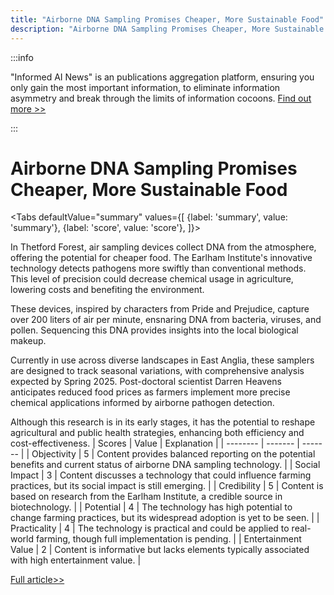 ```yaml
---
title: "Airborne DNA Sampling Promises Cheaper, More Sustainable Food"
description: "Airborne DNA Sampling Promises Cheaper, More Sustainable Food"
---
```



:::info

"Informed AI News" is an publications aggregation platform, ensuring you only gain the most important information, to eliminate information asymmetry and break through the limits of information cocoons.  [Find out more >>](/)

:::

# Airborne DNA Sampling Promises Cheaper, More Sustainable Food


<Tabs
	defaultValue="summary"
	values={[
	{label: 'summary', value: 'summary'},
	{label: 'score', value: 'score'},
]}>
<TabItem value="summary">


In Thetford Forest, air sampling devices collect DNA from the atmosphere, offering the potential for cheaper food. The Earlham Institute's innovative technology detects pathogens more swiftly than conventional methods. This level of precision could decrease chemical usage in agriculture, lowering costs and benefiting the environment.

These devices, inspired by characters from Pride and Prejudice, capture over 200 liters of air per minute, ensnaring DNA from bacteria, viruses, and pollen. Sequencing this DNA provides insights into the local biological makeup.

Currently in use across diverse landscapes in East Anglia, these samplers are designed to track seasonal variations, with comprehensive analysis expected by Spring 2025. Post-doctoral scientist Darren Heavens anticipates reduced food prices as farmers implement more precise chemical applications informed by airborne pathogen detection.

Although this research is in its early stages, it has the potential to reshape agricultural and public health strategies, enhancing both efficiency and cost-effectiveness.
</TabItem>
<TabItem value="score">
	| Scores     | Value   | Explanation |
	| -------- | ------- | ------- |
	| Objectivity  | 5    | Content provides balanced reporting on the potential benefits and current status of airborne DNA sampling technology.    |
	| Social Impact | 3     | Content discusses a technology that could influence farming practices, but its social impact is still emerging.    |
	| Credibility    | 5    | Content is based on research from the Earlham Institute, a credible source in biotechnology.    |
	| Potential    | 4    | The technology has high potential to change farming practices, but its widespread adoption is yet to be seen.    |
	| Practicality    | 4    | The technology is practical and could be applied to real-world farming, though full implementation is pending.    |
	| Entertainment Value    | 2    | Content is informative but lacks elements typically associated with high entertainment value.    |
</TabItem>
</Tabs>

[Full article>>](https://www.bbc.com/news/articles/c99zn92g2qgo)

